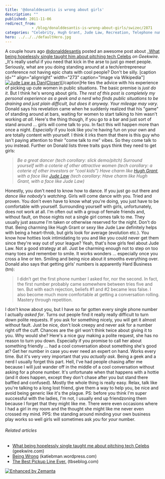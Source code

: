 ```yaml
---
title: '@donalddesantis is wrong about girls'
description: ""
published: 2011-11-06
redirect_from: 
            - /blog/donalddesantis-is-wrong-about-girls/swizec/2871
categories: "Celebrity, Hugh Grant, Jude Law, Recreation, Telephone number, Uncategorized"
hero: ../../../defaultHero.jpg
---
```

A couple hours ago [@donalddesantis](https://twitter.com/#!/donalddesantis) posted an awesome post about _[What being hopelessly single taught him about pitching tech Celebs](http://www.geekwire.com/2011/hopelessly-single-taught-pitching-tech-celebs) _on Geekwire_. _It&#x27;s really useful if you need that kick in the arse to just go meet people. Seriously, what are you doing standing around at a tech/entrepreneur conference not having epic chats with cool people? Don&#x27;t be silly. \[caption id=&quot;&quot; align=&quot;alignright&quot; width=&quot;273&quot; caption=&quot;Image via Wikipedia&quot;][![Jude Law as Dan(Closer)](<> "Jude Law as Dan(Closer)")](http://en.wikipedia.org/wiki/File:Jude_Law_as_Dan%28Closer%29.jpg)\[/caption]He ties the advice with his experience of picking up cute women in public situations. The basic premise is _just do it_. But I think he&#x27;s wrong about girls. _The rest of this post is completely my personal experience as a geek and a nerd who finds public situations to be draining and just plain difficult, but does it anyway. Your mileage may vary._ Donald says his revelation came when he suddenly realized that his &quot;game&quot; of standing around at bars, waiting for women to start talking to him wasn&#x27;t working _at all_. Here&#x27;s the thing though, if you go to a bar and just sort of stand around ... girls will come talk to you. In fact this will happen more than once a night. _Especially_ if you look like you&#x27;re having fun on your own and are totally content with yourself. I think it irks them that there is this guy who isn&#x27;t paying attention to their &quot;come talk to me&quot; vibes. So they come talk to you instead. Further on Donald lists three traits guys think they need to get girls:

> _Be a great dancer (tech corollary: slick demo/pitch)_ _Surround yourself with a coterie of other attractive women (tech corollary: a coterie of other investors or “cool kids”)_ _Have charm like [Hugh Grant](http://www.rottentomatoes.com/celebrity/hugh_grant "Hugh Grant"), with a face like [Jude Law](http://www.rottentomatoes.com/celebrity/jude_law "Jude Law") (tech corollary: Have charm like Hugh Grant, with a face like Jude Law)_

Honestly, you don&#x27;t need to know how to dance. If you just go out there and _dance like nobody&#x27;s watching_. Girls will come dance with you. Tried and proven. You don&#x27;t even have to know what you&#x27;re doing, you just have to be comfortable with yourself. Surrounding yourself with girls, unfortunately, does not work at all. I&#x27;m often out with a group of female friends and, without fault, on those nights not a single girl comes talk to me. They usually just assume I&#x27;m taken or otherwise reserved for the night. Don&#x27;t do that. Being charming like Hugh Grant or sexy like Jude Law definitely helps with being a heart-throb, but girls look for average (evolution etc.). You know how hotties look intimidating to you and like you could never get them since they&#x27;re way out of your league? Yeah, that&#x27;s how girls feel about Jude Law. Not a good strategy at all. Just be charming enough not to step on too many toes and remember to smile. It works wonders ... especially once you cross a line or ten. Smiling and being nice about it smooths everything over. Donald also says that getting girls&#x27; numbers is apparently Hard Business (tm):

> I didn’t get the first phone number I asked for, nor the second. In fact, the first number probably came somewhere between tries five and ten. But with each rejection, beliefs #1 and #2 became less false. I also become much more comfortable at getting a conversation rolling. Mastery through repetition.

I don&#x27;t know about you, but I have so far gotten every single phone number I actually _asked for_. Turns out people find it really really difficult to turn down polite requests. If you ask for something nicely, you will get it almost without fault. Just be nice, don&#x27;t look creepy and never ask for a number right off the cuff. Chances are the girl won&#x27;t think twice about giving it to you. Why would she? Here&#x27;s a nice guy making a polite request, she has no reason to turn you down. Especially if you promise to call her about something friendly ... had a cool conversation about something she&#x27;s good at? Get her number in case you ever need an expert on hand. Works every time. But it&#x27;s very very important that you _actually ask_. Being a geek and a nerd I usually forget this part. Hell, I&#x27;ve had people chasing after me because I will just wander off in the middle of a cool conversation without asking for a phone number. It&#x27;s unfortunate when that happens with a hottie (and it does happen, except they don&#x27;t chase after you but stand there baffled and confused). Mostly the whole thing is really easy. Relax, talk like you&#x27;re talking to a long lost friend, give them a way to help you, be nice and avoid being generic like it&#x27;s the plague. PS: before you think I&#x27;m super successful with the ladies, I&#x27;m not, I usually end up friendzoning them because I forget that they might like me. There were even occasions where I had a girl in my room and the thought she might like me never even crossed my mind. PPS: the standing around minding your own business play works so well girls will sometimes ask _you_ for _your_ number.

###### Related articles

- [What being hopelessly single taught me about pitching tech Celebs](http://www.geekwire.com/2011/hopelessly-single-taught-pitching-tech-celebs) (geekwire.com)
- [Being Wrong](http://katiebman.wordpress.com/2011/11/05/being-wrong/) (katiebman.wordpress.com)
- [The Best Pickup Line Ever.](http://www.tbseblog.com/2011/11/02/the-best-pickup-line-ever/) (tbseblog.com)

[![Enhanced by Zemanta](http://img.zemanta.com/zemified_e.png?x-id=c96c2d1c-fd76-4689-9f9b-3a3d8d4d31dd)](http://www.zemanta.com/ "Enhanced by Zemanta")